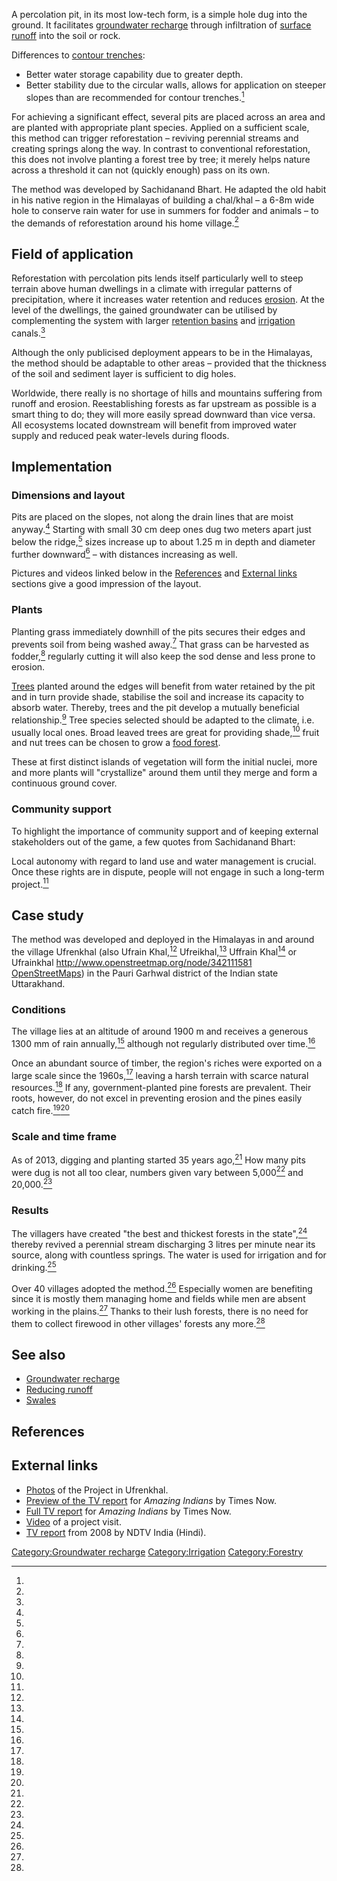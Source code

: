 <!-- Not too sure whether status is applicable, since percolation pits are
probably deployed in many places worldwide since millennia but rarely 
described a technology. -->
<!-- {{status-verified}} -->
{{toc right}}

A percolation pit, in its most low-tech form, is a simple hole dug into 
the ground. It facilitates [[groundwater recharge]] through infiltration of 
[[reducing runoff|surface runoff]] into the soil or rock. 

Differences to [[CCAT trench swales|contour trenches]]:
* Better water storage capability due to greater depth.
* Better stability due to the circular walls, allows for application on steeper slopes than are recommended for contour trenches.<ref name=create_river />

For achieving a significant effect, several pits are placed across an area 
and are planted with appropriate plant species. Applied on a sufficient 
scale, this method can trigger reforestation – reviving perennial streams 
and creating springs along the way. In contrast to conventional reforestation, 
this does not involve planting a forest tree by tree; it merely helps nature 
across a threshold it can not (quickly enough) pass on its own. 

The method was developed by Sachidanand Bhart. He adapted the old habit in 
his native region  in the Himalayas of building a chal/khal – a 6-8m wide hole to 
conserve rain water for use in summers for fodder and animals – to the 
demands of reforestation around his home village.<ref name=amazing />

== Field of application ==

Reforestation with percolation pits lends itself particularly well to steep terrain
above human dwellings in a climate with irregular patterns of precipitation, 
where it increases water retention and reduces [[erosion]]. At the level
of the dwellings, the gained groundwater can be utilised by complementing 
the system with larger [[retention basin|retention basins]] and [[irrigation]] 
canals.<ref name=profile />

Although the only publicised deployment appears to be in the Himalayas, the 
method should be adaptable to other areas – provided that the thickness of 
the soil and sediment layer is sufficient to dig holes.

Worldwide, there really is no shortage of hills and mountains suffering from 
runoff and erosion. Reestablishing forests as far upstream as possible is a 
smart thing to do; they will more easily spread downward than vice versa. All
ecosystems located downstream will benefit from improved water supply and 
reduced peak water-levels during floods.
 
== Implementation ==

=== Dimensions and layout ===

Pits are placed on the slopes, not along the drain 
lines that are moist anyway.<ref name=create_river /> Starting with small 30 cm deep ones dug 
two meters apart just below the ridge,<ref name=profile /> sizes increase 
up to about 1.25 m in depth and diameter further 
downward<ref name=create_river /> – with distances increasing as well.

Pictures and videos linked below in the 
[[#References|References]] and 
[[#External links|External links]] 
sections give a good impression of the layout.

=== Plants ===

Planting grass immediately downhill of the pits secures their edges and 
prevents soil from being washed away.<ref name=create_river /> 
That grass can be harvested as fodder,<ref name=own_words /> regularly
cutting it will also keep the sod dense and less prone to erosion.

[[:Category:Trees|Trees]] planted around the edges will benefit from 
water retained by the pit and in turn provide shade, stabilise the soil 
and increase its capacity to absorb water. Thereby, trees and the pit develop 
a mutually beneficial relationship.<ref name=create_river /> 
Tree species selected should be adapted to the climate, i.e. usually 
local ones. Broad leaved trees are great for providing 
shade,<ref name=own_words /> fruit and nut trees can be chosen to grow
a [[Food_forests|food forest]].

These at first distinct islands of vegetation will form the initial
nuclei, more and more plants will "crystallize" around them until
they merge and form a continuous ground cover.

=== Community support ===

To highlight the importance of community support and of keeping 
external stakeholders out of the game, a few quotes from
Sachidanand Bhart:

{{quote|Implementation isn’t that difficult but getting the support of the 
villagers to sustain this effort, is hard.<ref name=create_river />}}

{{quote|The reason it has succeeded is simple. Education. No, not schools and 
related education but education of the people. Creating awareness among 
them and making them understand the benefits.<ref name=create_river />}}

{{quote|Also, they knew I had nothing to gain. I was not getting paid for this. 
This made it easier for them to trust me and to believe that I only had 
their interests at heart.<ref name=create_river />}}

{{quote|[...] I refused as I thought that if a flood of money comes in, then 
our work will be washed away. The World Bank official sent a reply saying that 
after meeting you, I realised the India is the land of Gautam Buddha and of 
Gandhi.<ref name=own_words />}}

{{quote|Our work was based on people's hard work and a responsibility towards their forest. If money comes in, the feeling of responsibility would be lost.<ref name=hindu />}}

Local autonomy with regard to land use and water management is 
crucial. Once these rights are in dispute, people will not engage in such 
a long-term project.<ref name=sisyphus />

== Case study ==

The method was developed and deployed in the Himalayas in and around 
the village Ufrenkhal (also 
Ufrain Khal,<ref name=dead_rock /> 
Ufreikhal,<ref name=profile /> 
Uffrain Khal<ref name=hindu /> or
Ufrainkhal [[http://www.openstreetmap.org/node/342111581 OpenStreetMaps]])
in the Pauri Garhwal district of the Indian state Uttarakhand.

=== Conditions ===

The village lies at an altitude of around 1900 m and receives a generous
1300 mm of rain annually,<ref name=own_words /> although not regularly
distributed over time.<ref name=harvest /> 

Once an abundant source of timber, the region's
riches were exported on a large scale since the 1960s,<ref name=dead_rock /> 
leaving a harsh terrain with scarce natural resources.<ref name=celebrating />
If any, government-planted pine forests are prevalent. Their roots, however, do 
not excel in preventing erosion and the pines easily catch 
fire.<ref name=own_words /><ref name=hindu />

=== Scale and time frame ===

As of 2013, digging and planting started 35 years ago,<ref name=create_river />
How many pits were dug is not all too clear, numbers given vary between 
5,000<ref name=own_words /> and 20,000.<ref name=hindu />

=== Results ===

The villagers have created "the best and thickest forests in the 
state",<ref name=dead_rock /> thereby revived a perennial stream 
discharging 3 litres per minute near its source, along with countless 
springs. The water is used for irrigation and for 
drinking.<ref name=create_river />

Over 40 villages adopted the method.<ref name=create_river />
Especially women are benefiting since it is mostly them managing home 
and fields while men are absent working in the plains.<ref name=dead_rock />
Thanks to their lush forests, there is no need for them to collect firewood in other villages' 
forests any more.<ref name=hindu />

== See also ==

* [[Groundwater recharge]]
* [[Reducing runoff]]
* [[Swales]]

== References ==

{{Reflist|
refs=
<ref name=create_river>{{cite web
    | last1 = Chicu
    | first1 = Lokgariwar
    | last2 = Bharti
    | first2 = Sacchidanand
    | title = A village creates magic…and a river!
    | url = http://www.indiawaterportal.org/articles/village-creates-magicand-river
    | date = April 30, 2013
    | accessdate = January 20, 2014
    | archiveurl = http://web.archive.org/web/20140120115327/http://www.indiawaterportal.org/articles/village-creates-magicand-river
    | archivedate = January 20, 2014
    | deadurl = no
    }}</ref>
<ref name=celebrating>{{cite web
    | last1 = Pahari
    | first1 = Ramesh
    | last2 = Bharti
    | first2 = Sacchidanand
    | last3 = Upreti
    | first3 = Prabhat 
    | last4 = Bhist,
    | first4 =Puran
    | last5 = Pathak
    | first5 = Shekhar
    | title = Celebrating Uttarakhand 
    | url = http://www.indiawaterportal.org/articles/celebrating-uttarakhand
    | date = June 17, 2013
    | accessdate = January 20, 2014
    | archiveurl = http://web.archive.org/web/20140120142832/http://www.indiawaterportal.org/articles/celebrating-uttarakhand 
    | archivedate = January 20, 2014
    | deadurl = no
    }}</ref>
<ref name=own_words>{{cite web
    | last1 = Chicu
    | first1 = Lokgariwar
    | last2 = Bharti
    | first2 = Sacchidanand
    | title = Sacchidanand Bharti - in his own words
    | url = http://www.indiawaterportal.org/articles/sacchidanand-bharti-his-own-words
    | date = July 15, 2013
    | accessdate = January 20, 2014
    | archiveurl = http://web.archive.org/web/20140120173041/http://www.indiawaterportal.org/articles/sacchidanand-bharti-his-own-words 
    | archivedate = January 20, 2014
    | deadurl = no
    }}</ref>
<ref name=dead_rock>{{cite web
    | last1 = ashis
    | title = From dead rock, the trees return: The quiet work of one person, who has pioneered a village movement to restore and revive the forests and water bodies of the Himalayas
    | url = http://www.indiawaterportal.org/news/dead-rock-trees-return-quiet-work-one-person-who-has-pioneered-village-movement-restore-and 
    | date = February 5, 2010
    | accessdate = January 20, 2014
    | archiveurl = http://web.archive.org/web/20130516072019/http://www.indiawaterportal.org/news/dead-rock-trees-return-quiet-work-one-person-who-has-pioneered-village-movement-restore-and
    | archivedate = May 16, 2013
    | deadurl = no
    }}</ref>
<ref name=profile>{{cite web
    | last1 = Ashoka
    | title = Sachidanand Bharati 
    | url = https://www.ashoka.org/fellow/sachidanand-bharati
    | date = 1998
    | accessdate = January 20, 2014
    | archiveurl = http://web.archive.org/web/20140120222627/https://www.ashoka.org/fellow/sachidanand-bharati
    | archivedate = January 20, 2014
    | deadurl = no
    }}</ref>
<ref name=sisyphus>{{cite web
    | last1 = Peoples' Science Institute
    | title = Sisyphean Labours – Domestic Water Supply In The Central-Western Himalayas
    | url = http://www.indiawaterportal.org/sites/indiawaterportal.org/files/Sisyphean%20Labours.pdf
    | date = 2003
    | accessdate = January 21, 2014
    | archiveurl = https://web.archive.org/web/20140120235714/http://www.indiawaterportal.org/sites/indiawaterportal.org/files/Sisyphean%20Labours.pdf
    | archivedate = January 20, 2014
    | pages = 31f
    | edition = draft
    | deadurl = no
    }}</ref>
<ref name=harvest>{{cite web
    | last = Lokgariwar
    | first = Chicu 
    | title = Breaking a centuries-old curse in Uttarakhand Central-Western Himalayas
    | url = http://www.indiawaterportal.org/articles/rainwater-harvesting-uttarakhand
    | date = July 9, 2013
    | accessdate = January 21, 2014
    | archiveurl = http://web.archive.org/web/20140121042410/http://www.indiawaterportal.org/articles/rainwater-harvesting-uttarakhand
    | archivedate = January 21, 2014
    | deadurl = no
    }}</ref>
<ref name=hindu>{{cite web
    | last = Kaur
    | first = Ravleen 
    | title = A people's forest 
    | url = http://www.thehindu.com/features/magazine/article2562120.ece
    | archivedate = 21 January 2014
    | archiveurl = http://web.archive.org/web/20140121015604/http://www.thehindu.com/features/magazine/article2562120.ece
    | publisher = The Hindu
    | date = October 22, 2011
    | accessdate = January 21, 2014
    | deadurl = no
    }}</ref>
<ref name=amazing>{{cite web
    | title = Hills that catch water!
    | series = Amazing Indians Season II
    | publisher = The Times of India
    | url = http://www.timesnow.tv/Hills-that-catch-water/videoshow/4411999.cms
    | accessdate = January 22, 2014
    }}</ref>
}}

== External links ==

* [https://www.flickr.com/photos/indiawaterportal/sets/72157633198803811/ Photos] of the Project in Ufrenkhal.
* [https://www.youtube.com/watch?v=IHwg3Jk3HQU Preview of the TV report] for ''Amazing Indians'' by Times Now.
* [http://www.timesnow.tv/Hills-that-catch-water/videoshow/4411999.cms Full TV report] for ''Amazing Indians'' by Times Now.
* [https://www.youtube.com/watch?v=VE98f6brYKM&t=10m28s Video] of a project visit.
* [https://www.youtube.com/watch?v=AkFIPkl-6JM TV report] from 2008 by NDTV India (Hindi).


<!--Include higher-level categories? Probably not, to not glut 
the 'Pages in category'-section on the category pages.-->
<!--[[Category:Water]]-->
<!--[[Category:Groundwater]]-->

[[Category:Groundwater recharge]]
[[Category:Irrigation]]

<!-- best category until Category:Reforestation exists -->
[[Category:Forestry]]
<!-- not yet existing (or better afforestation?) -->
<!-- [[Category:Reforestation]] -->